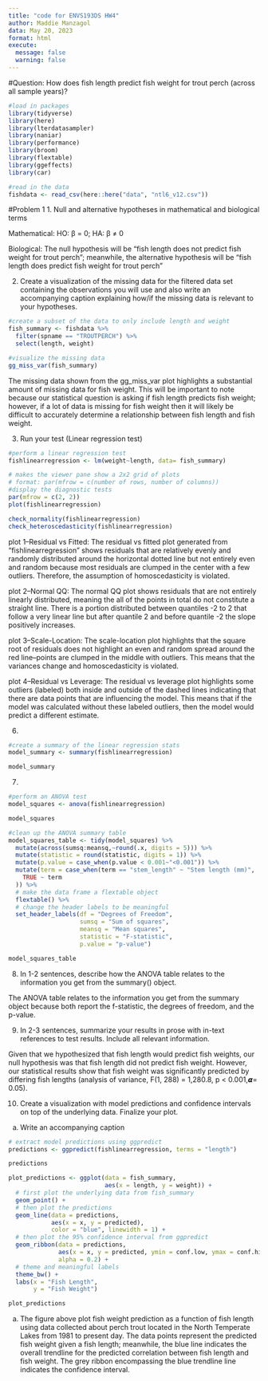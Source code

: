 ```yaml
---
title: "code for ENVS193DS HW4"
author: Maddie Manzagol 
data: May 20, 2023
format: html
execute:
  message: false
  warning: false 
---
```

#Question: How does fish length predict fish weight for trout perch (across all sample years)? 
```r
#load in packages
library(tidyverse)
library(here)
library(lterdatasampler)
library(naniar)
library(performance)
library(broom)
library(flextable)
library(ggeffects)
library(car)
```

```r
#read in the data 
fishdata <- read_csv(here::here("data", "ntl6_v12.csv"))
```

#Problem 1
1. Null and alternative hypotheses in mathematical and biological terms

Mathematical: HO: β = 0; HA: β ≠ 0 

Biological: The null hypothesis will be "fish length does not predict fish weight for trout perch"; meanwhile, the alternative hypothesis will be "fish length does predict fish weight for trout perch"

2. Create a visualization of the missing data for the filtered data set containing the observations you will use and also write an accompanying caption explaining how/if the missing data is relevant to your hypotheses. 

```r
#create a subset of the data to only include length and weight 
fish_summary <- fishdata %>% 
  filter(spname == "TROUTPERCH") %>% 
  select(length, weight)
```

```r
#visualize the missing data
gg_miss_var(fish_summary)
```

The missing data shown from the gg_miss_var plot highlights a substantial amount of missing data for fish weight. This will be important to note because our statistical question is asking if fish length predicts fish weight; however, if a lot of data is missing for fish weight then it will likely be difficult to accurately determine a relationship between fish length and fish weight.

3. Run your test (Linear regression test)
```r
#perform a linear regression test 
fishlinearregression <- lm(weight~length, data= fish_summary)

# makes the viewer pane show a 2x2 grid of plots 
# format: par(mfrow = c(number of rows, number of columns))
#display the diagnostic tests
par(mfrow = c(2, 2))
plot(fishlinearregression)
```

```r
check_normality(fishlinearregression)
check_heteroscedasticity(fishlinearregression)
```

plot 1--Residual vs Fitted: The residual vs fitted plot generated from "fishlinearregression" shows residuals that are relatively evenly and randomly distributed around the horizontal dotted line but not entirely even and random because most residuals are clumped in the center with a few outliers. Therefore, the assumption of homoscedasticity is violated. 

plot 2--Normal QQ: The normal QQ plot shows residuals that are not entirely linearly distributed, meaning the all of the points in total do not constitute a straight line. There is a portion distributed between quantiles -2 to 2 that follow a very linear line but after quantile 2 and before quantile -2 the slope positively increases. 

plot 3--Scale-Location: The scale-location plot highlights that the square root of residuals does not highlight an even and random spread around the red line--points are clumped in the middle with outliers. This means that the variances change and homoscedasticity is violated. 

plot 4--Residual vs Leverage: The residual vs leverage plot highlights some outliers (labeled) both inside and outside of the dashed lines indicating that there are data points that are influencing the model. This means that if the model was calculated without these labeled outliers, then the model would predict a different estimate. 


6.
```r
#create a summary of the linear regression stats
model_summary <- summary(fishlinearregression)

model_summary
```

7. 
```r
#perform an ANOVA test
model_squares <- anova(fishlinearregression)

model_squares
```


```r
#clean up the ANOVA summary table 
model_squares_table <- tidy(model_squares) %>% 
  mutate(across(sumsq:meansq,~round(.x, digits = 5))) %>% 
  mutate(statistic = round(statistic, digits = 1)) %>% 
  mutate(p.value = case_when(p.value < 0.001~"<0.001")) %>% 
  mutate(term = case_when(term == "stem_length" ~ "Stem length (mm)",
    TRUE ~ term
  )) %>% 
  # make the data frame a flextable object
  flextable() %>% 
  # change the header labels to be meaningful
  set_header_labels(df = "Degrees of Freedom", 
                    sumsq = "Sum of squares",
                    meansq = "Mean squares",
                    statistic = "F-statistic",
                    p.value = "p-value")

model_squares_table
```

8. In 1-2 sentences, describe how the ANOVA table relates to the information you get from the summary() object. 

The ANOVA table relates to the information you get from the summary object because both report the f-statistic, the degrees of freedom, and the p-value. 

9. In 2-3 sentences, summarize your results in prose with in-text references to test results. Include all relevant information.

Given that we hypothesized that fish length would predict fish weights, our null hypothesis was that fish length did not predict fish weight. However, our statistical results show that fish weight was significantly predicted by differing fish lengths (analysis of variance, F(1, 288) = 1,280.8, p < 0.001,𝞪= 0.05).



10. Create a visualization with model predictions and confidence intervals on top of the underlying data. Finalize your plot.
a. Write an accompanying caption

```r
# extract model predictions using ggpredict
predictions <- ggpredict(fishlinearregression, terms = "length")

predictions

plot_predictions <- ggplot(data = fish_summary, 
                           aes(x = length, y = weight)) +
  # first plot the underlying data from fish_summary
  geom_point() +
  # then plot the predictions
  geom_line(data = predictions, 
            aes(x = x, y = predicted), 
            color = "blue", linewidth = 1) +
  # then plot the 95% confidence interval from ggpredict
  geom_ribbon(data = predictions, 
              aes(x = x, y = predicted, ymin = conf.low, ymax = conf.high), 
              alpha = 0.2) +
  # theme and meaningful labels
  theme_bw() +
  labs(x = "Fish Length",
       y = "Fish Weight")

plot_predictions
```

a. The figure above plot fish weight prediction as a function of fish length using data collected about perch trout located in the North Temperate Lakes from 1981 to present day. The data points represent the predicted fish weight given a fish length; meanwhile, the blue line indicates the overall trendline for the predicted correlation between fish length and fish weight. The grey ribbon encompassing the blue trendline line indicates the confidence interval. 



